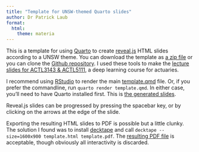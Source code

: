 ```yaml
---
title: "Template for UNSW-themed Quarto slides"
author: Dr Patrick Laub
format:
  html:
    theme: materia
---
```


This is a template for using [Quarto](http://quarto.org) to create [reveal.js](http://revealjs.com) HTML slides according to a UNSW theme.
You can download the template as [a zip file](https://github.com/Pat-Laub/UNSW-Quarto-Slides-Template/releases/download/v1.0.0/UNSW-Quarto-Slides-Template.zip) or you can clone the [Github repository](https://github.com/Pat-Laub/UNSW-Quarto-Slides-Template).
I used these tools to make the [lecture slides for ACTL3143 & ACTL5111](http://pat-laub.github.io/DeepLearningForActuaries/), a deep learning course for actuaries.

I recommend using [RStudio](http://rstudio.com) to render the main [template.qmd](https://github.com/Pat-Laub/UNSW-Quarto-Slides-Template/blob/main/template.qmd) file.
Or, if you prefer the commandline, run `quarto render template.qmd`.
In either case, you'll need to have Quarto installed first.
This is [the generated slides](https://pat-laub.github.io/UNSW-Quarto-Slides-Template/template.html#/title-slide).

::: {.callout-note}
Reveal.js slides can be progressed by pressing the spacebar key, or by clicking on the arrows at the edge of the slide.
:::

::: {.callout-warning}
Exporting the resulting HTML slides to PDF is possible but a little clunky.
The solution I found was to install [decktape](https://github.com/astefanutti/decktape) and call `decktape --size=1600x900 template.html template.pdf`.
The [resulting PDF file](template.pdf) is acceptable, though obviously all interactivity is discarded.
:::
